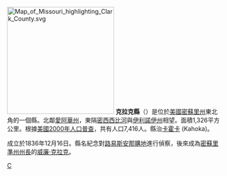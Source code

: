 {{Otheruses|克拉克縣|subject=美國密蘇里州的一個縣|other=同名的縣}}
[[File:Map_of_Missouri_highlighting_Clark_County.svg|250px]]
'''克拉克縣'''（{{lang-en|Clark County}}）是位於[[美國|美國]][[密蘇里州|密蘇里州]]東北角的一個縣。北鄰[[愛阿華州|愛阿華州]]，東隔[[密西西比河|密西西比河]]與[[伊利諾伊州|伊利諾伊州]]相望。面積1,326平方公里。根據[[美國2000年人口普查|美國2000年人口普查]]，共有人口7,416人。縣治[[卡霍卡|卡霍卡]] (Kahoka)。

成立於1836年12月16日。縣名紀念對[[路易斯安那購地|路易斯安那購地]]進行偵察，後來成為[[密蘇里準州|密蘇里準州]][[密蘇里準州州長|州長]]的[[威廉·克拉克|威廉·克拉克]]。

[[Category:密苏里州行政区划|C]]